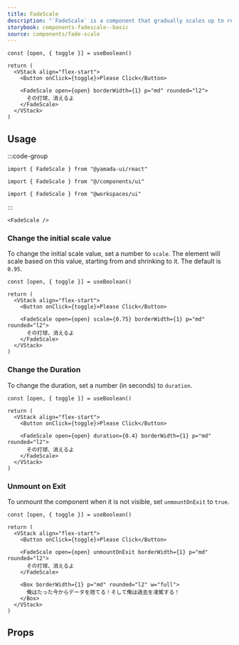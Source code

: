 ```yaml
---
title: FadeScale
description: "`FadeScale` is a component that gradually scales up to reveal or scales down to hide an element."
storybook: components-fadescale--basic
source: components/fade-scale
---
```


```tsx preview functional client
const [open, { toggle }] = useBoolean()

return (
  <VStack align="flex-start">
    <Button onClick={toggle}>Please Click</Button>

    <FadeScale open={open} borderWidth={1} p="md" rounded="l2">
      その打球、消えるよ
    </FadeScale>
  </VStack>
)
```

## Usage

:::code-group

```tsx [package]
import { FadeScale } from "@yamada-ui/react"
```

```tsx [alias]
import { FadeScale } from "@/components/ui"
```

```tsx [monorepo]
import { FadeScale } from "@workspaces/ui"
```

:::

```tsx
<FadeScale />
```

### Change the initial scale value

To change the initial scale value, set a number to `scale`. The element will scale based on this value, starting from and shrinking to it. The default is `0.95`.

```tsx preview functional client
const [open, { toggle }] = useBoolean()

return (
  <VStack align="flex-start">
    <Button onClick={toggle}>Please Click</Button>

    <FadeScale open={open} scale={0.75} borderWidth={1} p="md" rounded="l2">
      その打球、消えるよ
    </FadeScale>
  </VStack>
)
```

### Change the Duration

To change the duration, set a number (in seconds) to `duration`.

```tsx preview functional client
const [open, { toggle }] = useBoolean()

return (
  <VStack align="flex-start">
    <Button onClick={toggle}>Please Click</Button>

    <FadeScale open={open} duration={0.4} borderWidth={1} p="md" rounded="l2">
      その打球、消えるよ
    </FadeScale>
  </VStack>
)
```

### Unmount on Exit

To unmount the component when it is not visible, set `unmountOnExit` to `true`.

```tsx preview functional client
const [open, { toggle }] = useBoolean()

return (
  <VStack align="flex-start">
    <Button onClick={toggle}>Please Click</Button>

    <FadeScale open={open} unmountOnExit borderWidth={1} p="md" rounded="l2">
      その打球、消えるよ
    </FadeScale>

    <Box borderWidth={1} p="md" rounded="l2" w="full">
      俺はたった今からデータを捨てる！そして俺は過去を凌駕する！
    </Box>
  </VStack>
)
```

## Props

<PropsTable name="fade-scale" />
